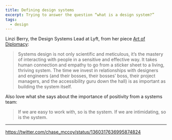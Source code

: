 ```yaml
---
title: Defining design systems
excerpt: Trying to answer the question “what is a design system?”
tags:
  - design
---
```


Linzi Berry, the Design Systems Lead at Lyft, from her piece [Art of Diplomacy](https://medium.com/tap-to-dismiss/art-of-diplomacy-2ad1e2cac795):

> Systems design is not only scientific and meticulous, it’s the mastery of interacting with people in a sensitive and effective way. It takes human connection and empathy to go from a sticker sheet to a living, thriving system. The time we invest in relationships with designers and engineers (and their bosses, their bosses’ boss, their project managers, and the accessibility guru down the hall) is as important as building the system itself.

Also love what she says about the importance of positivity from a systems team:

> If we are easy to work with, so is the system. If we are intimidating, so is the system.

---

https://twitter.com/chase_mccoy/status/1360317636995874824